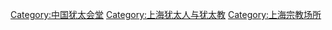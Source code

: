 [[Category:中国犹太会堂|Category:中国犹太会堂]]
[[Category:上海犹太人与犹太教|Category:上海犹太人与犹太教]]
[[Category:上海宗教场所|Category:上海宗教场所]]